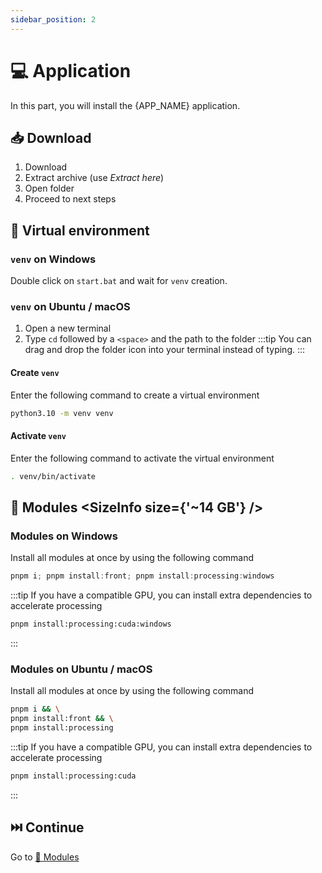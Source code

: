```yaml
---
sidebar_position: 2
---
```



# 💻 Application

In this part, you will install the {APP_NAME} application.

## 📥 Download <SizeInfo size={SIZE} />

1. Download <SourceLink version={VERSION} size={SIZE} />
2. Extract archive (use _Extract here_)
3. Open folder <AppDirectory version={VERSION} />
4. Proceed to next steps

## 🔮 Virtual environment

### `venv` on <SimpleIcon icon="windows10" color="#00ADEF" /> Windows

Double click on `start.bat` and wait for `venv` creation.

### `venv` on <SimpleIcon icon="ubuntu" color="#E95420" /> Ubuntu / <SimpleIcon icon="apple" color="#BFBFBF" /> macOS

1. Open a new terminal
2. Type `cd` followed by a `<space>` and the path to the <AppDirectory
       version={VERSION} /> folder
   :::tip
   You can drag and drop the folder icon into your terminal instead of typing.
   :::

#### Create `venv`

Enter the following command to create a virtual environment

```bash
python3.10 -m venv venv
```

#### Activate `venv`

Enter the following command to activate the virtual environment

```bash
. venv/bin/activate
```

## 🧩 Modules <SizeInfo size={'~14 GB'} />

### Modules on <SimpleIcon icon="windows10" color="#00ADEF" /> Windows

Install all modules at once by using the following command

```powershell
pnpm i; pnpm install:front; pnpm install:processing:windows
```

:::tip
If you have a compatible GPU, you can install extra dependencies to accelerate
processing

```bash
pnpm install:processing:cuda:windows
```

:::

### Modules on <SimpleIcon icon="ubuntu" color="#E95420" /> Ubuntu / <SimpleIcon icon="apple" color="#BFBFBF" /> macOS

Install all modules at once by using the following command

```bash
pnpm i && \
pnpm install:front && \
pnpm install:processing
```

:::tip
If you have a compatible GPU, you can install extra dependencies to accelerate
processing

```bash
pnpm install:processing:cuda
```

:::

## ⏭️ Continue

Go to [🧩 Modules](../../modules/index.mdx)
